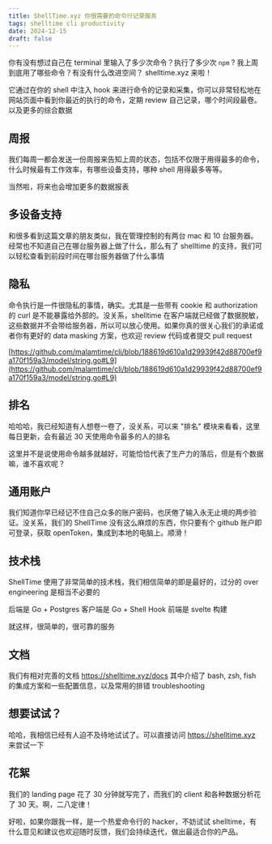 ```yaml
---
title: ShellTime.xyz 你很需要的命令行记录服务
tags: shelltime cli productivity
date: 2024-12-15
draft: false
---
```


你有没有想过自己在 terminal 里输入了多少次命令？执行了多少次 `npm` ? 我上周到底用了哪些命令？有没有什么改进空间？
shelltime.xyz 来啦！

它通过在你的 shell 中注入 hook 来进行命令的记录和采集，你可以非常轻松地在网站页面中看到你最近的执行的命令，定期 review 自己记录，哪个时间段最卷。以及更多的综合数据

## 周报

我们每周一都会发送一份周报来告知上周的状态，包括不仅限于用得最多的命令，什么时候最有工作效率，有哪些设备支持，哪种 shell 用得最多等等。

当然啦，将来也会增加更多的数据报表

## 多设备支持

和很多看到这篇文章的朋友类似，我在管理控制的有两台 mac 和 10 台服务器。经常也不知道自己在哪台服务器上做了什么，那么有了 shelltime 的支持，我们可以轻松查看到前段时间在哪台服务器做了什么事情

## 隐私

命令执行是一件很隐私的事情，确实。尤其是一些带有 cookie 和 authorization 的 curl 是不能暴露给外部的。没关系，shelltime 在客户端就已经做了数据脱敏，这些数据并不会带给服务器，所以可以放心使用。如果你真的很关心我们的承诺或者你有更好的 data masking 方案，也欢迎 review 代码或者提交 pull request

[https://github.com/malamtime/cli/blob/188619d610a1d29939f42d88700ef9a170f159a3/model/string.go#L9](https://github.com/malamtime/cli/blob/188619d610a1d29939f42d88700ef9a170f159a3/model/string.go#L9)

## 排名

哈哈哈，我已经知道有人想卷一卷了，没关系，可以来 "排名" 模块来看看，这里每日更新，会有最近 30 天使用命令最多的人的排名

这里并不是说使用命令越多就越好，可能恰恰代表了生产力的落后，但是有个数据嘛，谁不喜欢呢？

## 通用账户

我们知道你早已经记不住自己众多的账户密码，也厌倦了输入永无止境的两步验证。没关系，我们的 ShellTime 没有这么麻烦的东西，你只要有个 github 账户即可登录，获取 openToken，集成到本地的电脑上。顺滑！

## 技术栈

ShellTime 使用了非常简单的技术栈，我们相信简单的即是最好的，过分的 over engineering 是相当不必要的

后端是 Go + Postgres
客户端是 Go + Shell Hook
前端是 svelte 构建

就这样，很简单的，很可靠的服务

## 文档

我们有相对完善的文档 https://shelltime.xyz/docs 其中介绍了 bash, zsh, fish 的集成方案和一些配置信息，以及常用的排错 troubleshooting

## 想要试试？

哈哈，我相信已经有人迫不及待地试试了。可以直接访问 https://shelltime.xyz 来尝试一下

## 花絮

我们的 landing page 花了 30 分钟就写完了，而我们的 client 和各种数据分析花了 30 天。啊，二八定律！

好啦，如果你跟我一样，是一个热爱命令行的 hacker，不妨试试 shelltime，有什么意见和建议也欢迎随时反馈，我们会持续迭代，做出最适合你的产品。